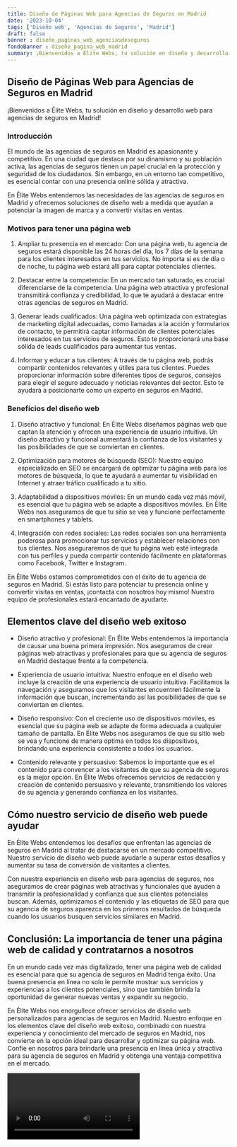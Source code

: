 ```yaml
---
title: Diseño de Páginas Web para Agencias de Seguros en Madrid
date: '2023-10-04'
tags: ['Diseño web', 'Agencias de Seguros', 'Madrid']
draft: false
banner : diseño_paginas_web_agenciasdeseguros
fondoBanner : diseño_pagina_web_madrid
summary: ¡Bienvenidos a Élite Webs, tu solución en diseño y desarrollo web para agencias de seguros en Madrid!
---
```


## Diseño de Páginas Web para Agencias de Seguros en Madrid

¡Bienvenidos a Élite Webs, tu solución en diseño y desarrollo web para agencias de seguros en Madrid!

### Introducción

El mundo de las agencias de seguros en Madrid es apasionante y competitivo. En una ciudad que destaca por su dinamismo y su población activa, las agencias de seguros tienen un papel crucial en la protección y seguridad de los ciudadanos. Sin embargo, en un entorno tan competitivo, es esencial contar con una presencia online sólida y atractiva.

En Élite Webs entendemos las necesidades de las agencias de seguros en Madrid y ofrecemos soluciones de diseño web a medida que ayudan a potenciar la imagen de marca y a convertir visitas en ventas.

### Motivos para tener una página web

1. Ampliar tu presencia en el mercado: Con una página web, tu agencia de seguros estará disponible las 24 horas del día, los 7 días de la semana para los clientes interesados en tus servicios. No importa si es de día o de noche, tu página web estará allí para captar potenciales clientes.

2. Destacar entre la competencia: En un mercado tan saturado, es crucial diferenciarse de la competencia. Una página web atractiva y profesional transmitirá confianza y credibilidad, lo que te ayudará a destacar entre otras agencias de seguros en Madrid.

3. Generar leads cualificados: Una página web optimizada con estrategias de marketing digital adecuadas, como llamadas a la acción y formularios de contacto, te permitirá captar información de clientes potenciales interesados en tus servicios de seguros. Esto te proporcionará una base sólida de leads cualificados para aumentar tus ventas.

4. Informar y educar a tus clientes: A través de tu página web, podrás compartir contenidos relevantes y útiles para tus clientes. Puedes proporcionar información sobre diferentes tipos de seguros, consejos para elegir el seguro adecuado y noticias relevantes del sector. Esto te ayudará a posicionarte como un experto en seguros en Madrid.

### Beneficios del diseño web

1. Diseño atractivo y funcional: En Élite Webs diseñamos páginas web que captan la atención y ofrecen una experiencia de usuario intuitiva. Un diseño atractivo y funcional aumentará la confianza de los visitantes y las posibilidades de que se conviertan en clientes.

2. Optimización para motores de búsqueda (SEO): Nuestro equipo especializado en SEO se encargará de optimizar tu página web para los motores de búsqueda, lo que te ayudará a aumentar tu visibilidad en Internet y atraer tráfico cualificado a tu sitio.

3. Adaptabilidad a dispositivos móviles: En un mundo cada vez más móvil, es esencial que tu página web se adapte a dispositivos móviles. En Élite Webs nos aseguramos de que tu sitio se vea y funcione perfectamente en smartphones y tablets.

4. Integración con redes sociales: Las redes sociales son una herramienta poderosa para promocionar tus servicios y establecer relaciones con tus clientes. Nos aseguraremos de que tu página web esté integrada con tus perfiles y pueda compartir contenido fácilmente en plataformas como Facebook, Twitter e Instagram.

En Élite Webs estamos comprometidos con el éxito de tu agencia de seguros en Madrid. Si estás listo para potenciar tu presencia online y convertir visitas en ventas, ¡contacta con nosotros hoy mismo! Nuestro equipo de profesionales estará encantado de ayudarte.

<GifSeo />

<Cta />

## Elementos clave del diseño web exitoso

- Diseño atractivo y profesional: En Élite Webs entendemos la importancia de causar una buena primera impresión. Nos aseguramos de crear páginas web atractivas y profesionales para que su agencia de seguros en Madrid destaque frente a la competencia.

- Experiencia de usuario intuitiva: Nuestro enfoque en el diseño web incluye la creación de una experiencia de usuario intuitiva. Facilitamos la navegación y aseguramos que los visitantes encuentren fácilmente la información que buscan, incrementando así las posibilidades de que se conviertan en clientes.

- Diseño responsivo: Con el creciente uso de dispositivos móviles, es esencial que su página web se adapte de forma adecuada a cualquier tamaño de pantalla. En Élite Webs nos aseguramos de que su sitio web se vea y funcione de manera óptima en todos los dispositivos, brindando una experiencia consistente a todos los usuarios.

- Contenido relevante y persuasivo: Sabemos lo importante que es el contenido para convencer a los visitantes de que su agencia de seguros es la mejor opción. En Élite Webs ofrecemos servicios de redacción y creación de contenido persuasivo y relevante, transmitiendo los valores de su agencia y generando confianza en los visitantes.

## Cómo nuestro servicio de diseño web puede ayudar

En Élite Webs entendemos los desafíos que enfrentan las agencias de seguros en Madrid al tratar de destacarse en un mercado competitivo. Nuestro servicio de diseño web puede ayudarle a superar estos desafíos y aumentar su tasa de conversión de visitantes a clientes.

Con nuestra experiencia en diseño web para agencias de seguros, nos aseguramos de crear páginas web atractivas y funcionales que ayuden a transmitir la profesionalidad y confianza que sus clientes potenciales buscan. Además, optimizamos el contenido y las etiquetas de SEO para que su agencia de seguros aparezca en los primeros resultados de búsqueda cuando los usuarios busquen servicios similares en Madrid.

## Conclusión: La importancia de tener una página web de calidad y contratarnos a nosotros

En un mundo cada vez más digitalizado, tener una página web de calidad es esencial para que su agencia de seguros en Madrid tenga éxito. Una buena presencia en línea no solo le permite mostrar sus servicios y experiencias a los clientes potenciales, sino que también brinda la oportunidad de generar nuevas ventas y expandir su negocio.

En Élite Webs nos enorgullece ofrecer servicios de diseño web personalizados para agencias de seguros en Madrid. Nuestro enfoque en los elementos clave del diseño web exitoso, combinado con nuestra experiencia y conocimiento del mercado de seguros en Madrid, nos convierte en la opción ideal para desarrollar y optimizar su página web. Confíe en nosotros para brindarle una presencia en línea única y atractiva para su agencia de seguros en Madrid y obtenga una ventaja competitiva en el mercado.

<Video />

<CtaBot job='Agencias de Seguros' city='Madrid'/>

<Gmaps query='Madrid+españa+maps' />